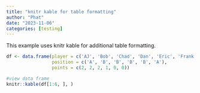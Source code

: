 ```yaml
---
title: "knitr kable for table formatting"
author: "Phat"
date: "2023-11-06"
categories: [testing]
---
```


This example uses knitr kable for additional table formatting.

```r
df <- data.frame(player = c('AJ', 'Bob', 'Chad', 'Dan', 'Eric', 'Frank'),
                 position = c('A', 'B', 'B', 'B', 'B', 'A'),
                 points = c(2, 2, 2, 1, 0, 0))

#view data frame
knitr::kable(df[1:6, ], )
```